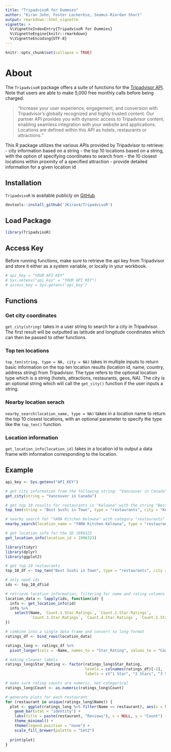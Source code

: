 ---
title: "TripadvisoR for Dummies"
author: "Kiran John, Foster Lockerbie, Seamus-Riordan Short"
output: rmarkdown::html_vignette
vignette: >
  %\VignetteIndexEntry{TripadvisoR for Dummies}
  %\VignetteEngine{knitr::rmarkdown}
  %\VignetteEncoding{UTF-8}
---

```{r setup, include = FALSE}
knitr::opts_chunk$set(collapse = TRUE)
```

# About
The `TripadvisoR` package offers a suite of functions for the [Tripadvisor API](https://tripadvisor-content-api.readme.io/). Note that users are able to make 5,000 free monthly calls before being charged.

> "Increase your user experience, engagement, and conversion with Tripadvisor’s globally recognized and highly trusted content. Our partner API provides you with dynamic access to Tripadvisor content, enabling seamless integration with your website and applications. Locations are defined within this API as hotels, restaurants or attractions."

This R package utilizes the various APIs provided by Tripadvisor to retrieve:
- city information based on a string
- the top 10 locations based on a string, with the option of specifying coordinates to search from
- the 10 closest locations within proxmity of a specified attraction
- provide detailed information for a given location id

## Installation

`TripadvisoR` is available publicly on [GitHub](https://github.com/JKiran4/TripadvisoR)

```{r}
devtools::install_github('JKiran4/TripadvisoR')
```

## Load Package
```{r}
library(TripadvisoR)
```

## Access Key
Before running functions, make sure to retrieve the api key from Tripadvisor and store it either as a system variable, or locally in your workbook.
```{r}

# api_key = "YOUR API KEY"
# Sys.setenv("api_key" = "YOUR API KEY")
# access_key = Sys.getenv('api_key')

```

## Functions
### Get city coordinates
`get_city(string)` takes in a user string to search for a city in Tripadvisor. The first result will be outputted as latitude and longitude coordinates which can then be passed to other functions.

### Top ten locations
`top_ten(string, type = NA, city = NA)` takes in multiple inputs to return basic information on the top ten location results (location id, name, country, address string) from Tripadvisor. The type refers to the optional location type which is a string (hotels, attractions, restaurants, geos, NA). The city is an optional string which will call the `get_city()`
function if the user inputs a string.

### Nearby location serach
`nearby_search(location_name, type = NA)` takes in a location name to return the top 10 closest locations, with an optional parameter to specify the type like the `top_ten()` function.

### Location information
`get_location_info(location_id)` takes in a location id to output a data frame with information corresponding to the location.

## Example
```{r echo = FALSE}

api_key <- Sys.getenv("API_KEY")

```

```{r get city coordinates}

# get city information from the following string: "Vancouver in Canada"
get_city(string = "Vancouver in Canada")

```

```{r top ten locations}

# get top 10 results for restaurants in "Kelowna" with the string "Best Sushi in Town"
top_ten(string = "Best Sushi in Town", type = "restaurants", city = "Kelowna")

```
```{r nearby_search}

# nearby search for "YAMA Kitchen Kelowna" with category "restaurants"
nearby_search(location_name = "YAMA Kitchen Kelowna", type = "restaurants")

```

```{r location information}

# get location info for the ID 1996323
get_location_info(location_id = 1996323)

```

```{r ratings histogram, fig.width=6, fig.height=3.5}

library(tidyr)
library(dplyr)
library(ggplot2)

# get top 10 restaurants
top_10_df <- top_ten("Best Sushi in Town", type = "restaurants", city = "Kelowna")

# only need ids
ids <- top_10_df$id

# retrieve location information, filtering for name and rating columns
location_data <- lapply(ids, function(id) {
  info <- get_location_info(id)
  info %>%
    select(Name, `Count.1.Star.Ratings`, `Count.2.Star.Ratings`, 
           `Count.3.Star.Ratings`, `Count.4.Star.Ratings`, `Count.5.Star.Ratings`)
})

# combine into a single data frame and convert to long format
ratings_df <- bind_rows(location_data)

ratings_long <- ratings_df %>%
  pivot_longer(cols = -Name, names_to = "Star_Rating", values_to = "Count")

# making cleaner labels
ratings_long$Star_Rating <- factor(ratings_long$Star_Rating, 
                                   levels = colnames(ratings_df)[-1],  
                                   labels = c("1 Star", "2 Stars", "3 Stars", "4 Stars", "5 Stars"))

# make sure rating counts are numeric, not categorical
ratings_long$Count <- as.numeric(ratings_long$Count)

# generate plots for each restaurant
for (restaurant in unique(ratings_long$Name)) {
  plot <- ggplot(ratings_long %>% filter(Name == restaurant), aes(x = Star_Rating, y = Count, fill = Star_Rating)) +
    geom_bar(stat = "identity") +
    labs(title = paste(restaurant, "Reviews"), x = NULL, y = "Count") +
    theme_minimal() +
    theme(legend.position = "none") +
    scale_fill_brewer(palette = "Set2")
  
  print(plot)
}

```

